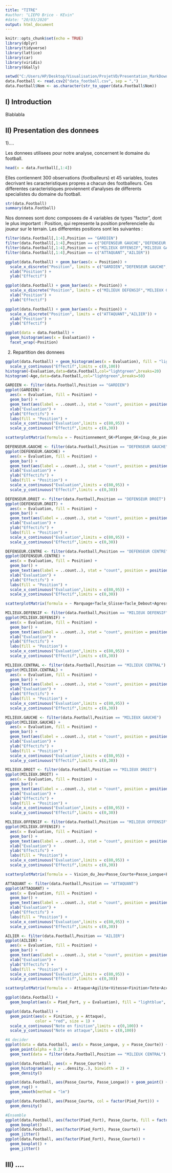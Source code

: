 ```yaml
---
title: "TITRE"
#author: "LIEPO Brice - KEvin"
#date: "20/03/2020"
output: html_document
---
```


```r
knitr::opts_chunk$set(echo = TRUE)
library(dplyr)
library(tidyverse)
library(lattice)
library(car)
library(viridis)
library(GGally)

setwd("C:/Users/HP/Desktop/Visualisation/ProjetVD/Presentation_MarkDown")
data.Football <- read.csv2("data_football.csv", sep = ",")
data.Football$Nom <- as.character(str_to_upper(data.Football$Nom))
```
## I) Introduction
Blablabla

## II) Presentation des donnees
1)....

Les donnees utilisees pour notre analyse, concernent le domaine du football.
```r
head(x = data.Football[,1:4])
```

Elles contiennent 300 observations (footballeurs) et 45 variables, toutes decrivant les caracteristiques propres a chacun des footballeurs.
Ces differentes caracteristiques proviennent d'analyses de differents specialistes du domaine du football. 
```r
str(data.Football)
summary(data.Football)
```

Nos donnees sont donc composees de 4 variables de types "factor", dont le plus important : Position, qui represente la position preferencielle du joueur sur le terrain. Les differentes positions sont les suivantes :
```r
filter(data.Football[,1:4],Position == "GARDIEN")
filter(data.Football[,1:4],Position == c("DEFENSEUR GAUCHE","DEFENSEUR DROIT","DEFENSEUR CENTRE"))
filter(data.Football[,1:4],Position == c("MILIEUX OFFENSIF","MILIEUX GAUCHE","MILIEUX DROIT","MILIEUX CENTRAL","MILIEUX DEFENSIF"))
filter(data.Football[,1:4],Position == c("ATTAQUANT","AILIER"))

ggplot(data.Football) + geom_bar(aes(x = Position)) + 
  scale_x_discrete("Position", limits = c("GARDIEN","DEFENSEUR GAUCHE","DEFENSEUR DROIT","DEFENSEUR CENTRE")) +
  xlab("Position") +
  ylab("Effectif")

ggplot(data.Football) + geom_bar(aes(x = Position)) + 
  scale_x_discrete("Position", limits = c("MILIEUX DEFENSIF","MILIEUX GAUCHE","MILIEUX DROIT","MILIEUX CENTRAL","MILIEUX OFFENSIF")) +
  xlab("Position") +
  ylab("Effectif")

ggplot(data.Football) + geom_bar(aes(x = Position)) + 
  scale_x_discrete("Position", limits = c("ATTAQUANT","AILIER")) +
  xlab("Position") +
  ylab("Effectif")
```
```r
ggplot(data = data.Football) + 
  geom_histogram(aes(x = Evaluation)) + 
  facet_wrap(~Position)
```

2) Repartition des donnees

```r
ggplot(data.Football) + geom_histogram(aes(x = Evaluation), fill = "lightgreen", color = "black")+
  scale_y_continuous("Effectif",limits = c(0,100))
histogram(~Evaluation,data=data.Football,col="lightgreen",breaks=20)
histogram(~Age,data=data.Football,col="lightgreen",breaks=50)
```

```r
GARDIEN <- filter(data.Football,Position == "GARDIEN")
ggplot(GARDIEN) +
  aes(x = Evaluation, fill = Position) +
  geom_bar() +
  geom_text(aes(label = ..count..), stat = "count", position = position_stack(.5)) +
  xlab("Evaluation") +
  ylab("Effectifs") +
  labs(fill = "Position") +
  scale_x_continuous("Evaluation",limits = c(80,95)) +
  scale_y_continuous("Effectif",limits = c(0,30))

scatterplotMatrix(formula = ~ Positionnement_GK+Plongee_GK+Coup_de_pied_GK+Jeu_de_Main_GK+Reflexes_GK, data=data.Football, cex=0.6)
```

```r
DEFENSEUR.GAUCHE <- filter(data.Football,Position == "DEFENSEUR GAUCHE")
ggplot(DEFENSEUR.GAUCHE) +
  aes(x = Evaluation, fill = Position) +
  geom_bar() +
  geom_text(aes(label = ..count..), stat = "count", position = position_stack(.5)) +
  xlab("Evaluation") +
  ylab("Effectifs") +
  labs(fill = "Position") +
  scale_x_continuous("Evaluation",limits = c(80,95)) +
  scale_y_continuous("Effectif",limits = c(0,30))
```

```r
DEFENSEUR.DROIT <- filter(data.Football,Position == "DEFENSEUR DROIT")
ggplot(DEFENSEUR.DROIT) +
  aes(x = Evaluation, fill = Position) +
  geom_bar() +
  geom_text(aes(label = ..count..), stat = "count", position = position_stack(.5)) +
  xlab("Evaluation") +
  ylab("Effectifs") +
  labs(fill = "Position") +
  scale_x_continuous("Evaluation",limits = c(80,95)) +
  scale_y_continuous("Effectif",limits = c(0,30))
```

```r
DEFENSEUR.CENTRE <- filter(data.Football,Position == "DEFENSEUR CENTRE")
ggplot(DEFENSEUR.CENTRE) +
  aes(x = Evaluation, fill = Position) +
  geom_bar() +
  geom_text(aes(label = ..count..), stat = "count", position = position_stack(.5)) +
  xlab("Evaluation") +
  ylab("Effectifs") +
  labs(fill = "Position") +
  scale_x_continuous("Evaluation",limits = c(80,95)) +
  scale_y_continuous("Effectif",limits = c(0,30))

scatterplotMatrix(formula = ~ Marquage+Tacle_Glisse+Tacle_Debout+Agressivite+Force, data=data.Football, cex=0.6)
```

```r
MILIEUX.DEFENSIF <- filter(data.Football,Position == "MILIEUX DEFENSIF")
ggplot(MILIEUX.DEFENSIF) +
  aes(x = Evaluation, fill = Position) +
  geom_bar() +
  geom_text(aes(label = ..count..), stat = "count", position = position_stack(.5)) +
  xlab("Evaluation") +
  ylab("Effectifs") +
  labs(fill = "Position") +
  scale_x_continuous("Evaluation",limits = c(80,95)) +
  scale_y_continuous("Effectif",limits = c(0,30))
```

```r
MILIEUX.CENTRAL <- filter(data.Football,Position == "MILIEUX CENTRAL")
ggplot(MILIEUX.CENTRAL) +
  aes(x = Evaluation, fill = Position) +
  geom_bar() +
  geom_text(aes(label = ..count..), stat = "count", position = position_stack(.5)) +
  xlab("Evaluation") +
  ylab("Effectifs") +
  labs(fill = "Position") +
  scale_x_continuous("Evaluation",limits = c(80,95)) +
  scale_y_continuous("Effectif",limits = c(0,30))
```

```r
MILIEUX.GAUCHE <- filter(data.Football,Position == "MILIEUX GAUCHE")
ggplot(MILIEUX.GAUCHE) +
  aes(x = Evaluation, fill = Position) +
  geom_bar() +
  geom_text(aes(label = ..count..), stat = "count", position = position_stack(.5)) +
  xlab("Evaluation") +
  ylab("Effectifs") +
  labs(fill = "Position") +
  scale_x_continuous("Evaluation",limits = c(80,95)) +
  scale_y_continuous("Effectif",limits = c(0,30))
```

```r
MILIEUX.DROIT <- filter(data.Football,Position == "MILIEUX DROIT")
ggplot(MILIEUX.DROIT) +
  aes(x = Evaluation, fill = Position) +
  geom_bar() +
  geom_text(aes(label = ..count..), stat = "count", position = position_stack(.5)) +
  xlab("Evaluation") +
  ylab("Effectifs") +
  labs(fill = "Position") +
  scale_x_continuous("Evaluation",limits = c(80,95)) +
  scale_y_continuous("Effectif",limits = c(0,30))
```

```r
MILIEUX.OFFENSIF <- filter(data.Football,Position == "MILIEUX OFFENSIF")
ggplot(MILIEUX.OFFENSIF) +
  aes(x = Evaluation, fill = Position) +
  geom_bar() +
  geom_text(aes(label = ..count..), stat = "count", position = position_stack(.5)) +
  xlab("Evaluation") +
  ylab("Effectifs") +
  labs(fill = "Position") +
  scale_x_continuous("Evaluation",limits = c(80,95)) +
  scale_y_continuous("Effectif",limits = c(0,30))

scatterplotMatrix(formula = ~ Vision_du_Jeu+Passe_Courte+Passe_Longue+Endurance+Equilibre+Controle_de_balle, data=data.Football, cex=0.6)
```

```r
ATTAQUANT <- filter(data.Football,Position == "ATTAQUANT")
ggplot(ATTAQUANT) +
  aes(x = Evaluation, fill = Position) +
  geom_bar() +
  geom_text(aes(label = ..count..), stat = "count", position = position_stack(.5)) +
  xlab("Evaluation") +
  ylab("Effectifs") +
  labs(fill = "Position") +
  scale_x_continuous("Evaluation",limits = c(80,95)) +
  scale_y_continuous("Effectif",limits = c(0,30))
```

```r
AILIER <- filter(data.Football,Position == "AILIER")
ggplot(AILIER) +
  aes(x = Evaluation, fill = Position) +
  geom_bar() +
  geom_text(aes(label = ..count..), stat = "count", position = position_stack(.5)) +
  xlab("Evaluation") +
  ylab("Effectifs") +
  labs(fill = "Position") +
  scale_x_continuous("Evaluation",limits = c(80,95)) +
  scale_y_continuous("Effectif",limits = c(0,30))

scatterplotMatrix(formula = ~ Attaque+Agilite+Vitesse+Finition+Tete+Acceleration+Vitesse+Penalty, data=data.Football, cex=0.6)
```

```r
ggplot(data.Football) + 
  geom_boxplot(aes(x = Pied_Fort, y = Evaluation), fill = "lightblue", color = "black", varwidth = TRUE, width =0.8)
```

```r
ggplot(data.Football) +
  geom_point(aes(x = Finition, y = Attaque), 
             color = "red", size = 1) +
  scale_x_continuous("Note en finition",limits = c(0,100)) +
  scale_y_continuous("Note en attaque",limits = c(0,100))
```

```r
#A decider
ggplot(data = data.Football, aes(x = Passe_Longue, y = Passe_Courte)) + 
  geom_point(alpha = 0.2) + 
  geom_text(data = filter(data.Football,Position == "MILIEUX CENTRAL"), aes(label = Nom), color = "red", size = 3)

ggplot(data.Football, aes(x = Passe_Courte)) + 
  geom_histogram(aes(y = ..density..), binwidth = 2) +
  geom_density()

ggplot(data.Football, aes(Passe_Courte, Passe_Longue)) + geom_point() +
  geom_rug() +
  geom_smooth(method = "lm")

ggplot(data.Football, aes(Passe_Courte, col = factor(Pied_Fort))) +
  geom_density()

#Ensemble
ggplot(data.Football, aes(factor(Pied_Fort), Passe_Courte, fill = factor(Pied_Fort))) +
  geom_boxplot()
ggplot(data.Football, aes(factor(Pied_Fort), Passe_Courte)) + 
  geom_jitter()
ggplot(data.Football, aes(factor(Pied_Fort), Passe_Courte)) + 
  geom_boxplot() +
  geom_jitter()
```

## III) ....
